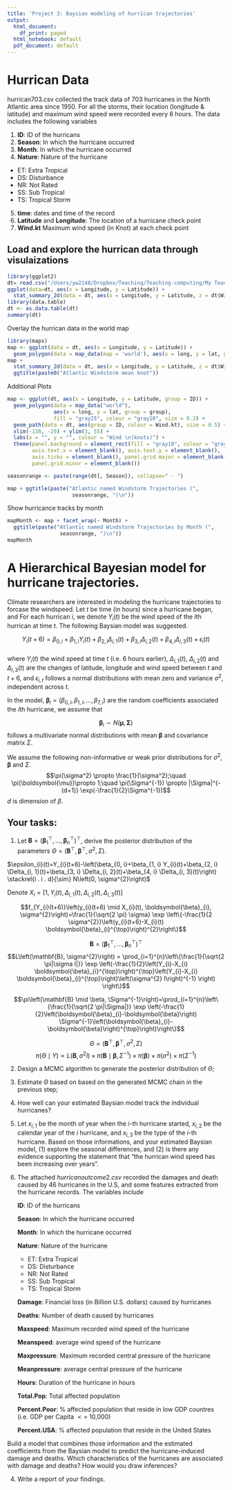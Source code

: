 ```yaml
---
title: 'Project 3: Baysian modeling of hurrican trajectories'
output:
  html_document:
    df_print: paged
  html_notebook: default
  pdf_document: default
---
```



# Hurrican Data
hurrican703.csv collected the track data of 703 hurricanes in  the North Atlantic area since 1950. For all the storms, their location (longitude \& latitude) and maximum wind speed were recorded every 6 hours. The data includes the following variables 

1. **ID**:  ID of the hurricans
2. **Season**: In which \textbf{year} the hurricane occurred 
3. **Month**: In which \textbf{month} the hurricane occurred 
4. **Nature**:  Nature of the hurricane 
  + ET: Extra Tropical
  + DS: Disturbance
  + NR: Not Rated
  + SS: Sub Tropical
  + TS: Tropical Storm
5. **time**: dates and time of the record  
6. **Latitude** and **Longitude**:  The location of  a hurricane check point 
7. **Wind.kt**  Maximum wind speed (in Knot) at each check point 



##  Load  and explore the hurrican data through visulaizations

```r
library(ggplot2)
dt= read.csv("/Users/yw2148/Dropbox/Teaching/Teaching-computing/My Teaching Files/big data computing/1_ggplot/hurrican703.csv")
ggplot(data=dt, aes(x = Longitude, y = Latitude)) + 
  stat_summary_2d(data = dt, aes(x = Longitude, y = Latitude, z = dt$Wind.kt), fun = median, binwidth = c(1, 1), show.legend = TRUE)
library(data.table)
dt <- as.data.table(dt)
summary(dt)
```
Overlay the hurrican data in the world map
```r
library(maps)
map <- ggplot(data = dt, aes(x = Longitude, y = Latitude)) + 
  geom_polygon(data = map_data(map = 'world'), aes(x = long, y = lat, group = group))
map +
  stat_summary_2d(data = dt, aes(x = Longitude, y = Latitude, z = dt$Wind.kt), fun = median, binwidth = c(1, 1), show.legend = TRUE, alpha = 0.75) + 
  ggtitle(paste0("Atlantic Windstorm mean knot"))
```
Additional Plots
```r
map <- ggplot(dt, aes(x = Longitude, y = Latitude, group = ID)) + 
  geom_polygon(data = map_data("world"), 
               aes(x = long, y = lat, group = group), 
               fill = "gray25", colour = "gray10", size = 0.2) + 
  geom_path(data = dt, aes(group = ID, colour = Wind.kt), size = 0.5) + 
  xlim(-138, -20) + ylim(3, 55) + 
  labs(x = "", y = "", colour = "Wind \n(knots)") + 
  theme(panel.background = element_rect(fill = "gray10", colour = "gray30"),
        axis.text.x = element_blank(), axis.text.y = element_blank(), 
        axis.ticks = element_blank(), panel.grid.major = element_blank(),
        panel.grid.minor = element_blank())

seasonrange <- paste(range(dt[, Season]), collapse=" - ")

map + ggtitle(paste("Atlantic named Windstorm Trajectories (", 
                     seasonrange, ")\n")) 
```
Show hurricance tracks by month
```r
mapMonth <- map + facet_wrap(~ Month) +
  ggtitle(paste("Atlantic named Windstorm Trajectories by Month (", 
                 seasonrange, ")\n")) 
mapMonth
```



# A Hierarchical Bayesian model for hurricane trajectories. 

Climate researchers are interested in modeling the hurricane trajectories to forcase the windspeed. Let $t$ be time (in hours) since a hurricane began, and For each hurrican $i$, we denote $Y_{i}(t)$ be the wind speed of the $i$th hurrican at time $t$. The following Baysian model was suggested.  


$$Y_{i}(t+6) =\beta_{0,i}+\beta_{1,i}Y_{i}(t) + \beta_{2,i}\Delta_{i,1}(t)+
\beta_{3,i}\Delta_{i,2}(t) +\beta_{4,i}\Delta_{i,3}(t)  + \epsilon_{i}(t)$$   
where $Y_{i}(t)$ the wind speed at time $t$ (i.e. 6 hours earlier),  $\Delta_{i,1}(t)$, $\Delta_{i,2}(t)$ and $\Delta_{i,3}(t)$ are the changes of latitude, longitude and wind speed between $t$ and $t+6$, and $\epsilon_{i,t}$ follows a  normal distributions with mean zero and variance $\sigma^2$, independent across $t$. 


In the model,  $\boldsymbol{\beta}_{i} =  (\beta_{0,i},\beta_{1,i},...,\beta_{7,i})$ are the random coefficients associated the $i$th hurricane, we assume that 

$$\boldsymbol{\beta}_{i} \sim N(\boldsymbol{\mu}, \boldsymbol{\Sigma})$$
follows a multivariate normal distributions with mean $\boldsymbol{\beta}$ and covariance matrix $\Sigma$.


\paragraph{Prior distributions}

We assume the following non-informative or weak prior distributions for $\sigma^2$, $\boldsymbol{\beta}$ and $\Sigma$.
$$\pi(\sigma^2) \propto \frac{1}{\sigma^2};\quad \pi(\boldsymbol{\mu})\propto 1;\quad \pi(\Sigma^{-1}) \propto 
|\Sigma|^{-(d+1)} \exp(-\frac{1}{2}\Sigma^{-1})$$
$d$ is dimension of $\beta$.





## Your tasks:

1. Let $\mathbf{B}= (\boldsymbol{\beta}_{1}^\top,...,\boldsymbol{\beta}_{n}^\top)^\top$, derive the posterior distribution of the parameters $\Theta=(\mathbf{B}^\top,\boldsymbol{\beta}^\top,\sigma^2, \Sigma)$.

$\epsilon_{i}(t)=Y_{i}(t+6)-\left(\beta_{0, i}+\beta_{1, i} Y_{i}(t)+\beta_{2, i} \Delta_{i, 1}(t)+\beta_{3, i} \Delta_{i, 2}(t)+\beta_{4, i} \Delta_{i, 3}(t)\right) \stackrel{i . i . d}{\sim} N\left(0, \sigma^{2}\right)$

Denote $X_{i} = [1, Y_{i}(t), \Delta_{i, 1}(t), \Delta_{i, 2}(t), \Delta_{i, 3}(t)]$

$$f_{Y_{i}(t+6)}\left(y_{i}(t+6) \mid X_{i}(t), \boldsymbol{\beta}_{i}, \sigma^{2}\right)=\frac{1}{\sqrt{2 \pi} \sigma} \exp \left\{-\frac{1}{2 \sigma^{2}}\left(y_{i}(t+6)-X_{i}(t) \boldsymbol{\beta}_{i}^{\top}\right)^{2}\right\}$$

$$\mathbf{B}= (\boldsymbol{\beta}_{1}^\top,...,\boldsymbol{\beta}_{n}^\top)^\top$$
$$L\left(\mathbf{B}, \sigma^{2}\right) = \prod_{i=1}^{n}\left\{\frac{1}{\sqrt{2 \pi|\sigma I|}} \exp \left(-\frac{1}{2}\left(Y_{i}-X_{i} \boldsymbol{\beta}_{i}^{\top}\right)^{\top}\left(Y_{i}-X_{i} \boldsymbol{\beta}_{i}^{\top}\right)\left(\sigma^{2} I\right)^{-1}  \right)  \right\}$$

$$\pi\left(\mathbf{B} \mid \beta, \Sigma^{-1}\right)=\prod_{i=1}^{n}\left\{\frac{1}{\sqrt{2 \pi|\Sigma|}} \exp \left(-\frac{1}{2}\left(\boldsymbol{\beta}_{i}-\boldsymbol{\beta}\right) \Sigma^{-1}\left(\boldsymbol{\beta}_{i}-\boldsymbol{\beta}\right)^{\top}\right)\right\}$$

$$\Theta=(\mathbf{B}^\top,\boldsymbol{\beta}^\top,\sigma^2, \Sigma)$$
$$\pi\left(\Theta \mid Y\right) \propto L\left(\mathbf{B}, \sigma^{2} I\right) \times \pi\left(\mathbf{B} \mid \boldsymbol{\beta}, \Sigma^{-1}\right) \times \pi(\boldsymbol{\beta}) \times \pi\left(\sigma^{2}\right) \times \pi\left(\Sigma^{-1}\right)$$


2. Design a MCMC algorithm to generate the posterior distribution of $\Theta$; 

3. Estimate $\Theta$ based on based on the generated MCMC chain in the previous step;

4. How well can your estimated Baysian model track the individual hurricanes? 

5. Let $x_{i,1}$ be the month of year when the $i$-th hurricane started, $x_{i,2}$ be the calendar year of the $i$ hurricane, and $x_{i,3}$ be the type of the $i$-th hurricane. Based on those informations, and your estimated Baysian model, (1) explore the seasonal differences, and (2) is there any evidence supporting the statement that "the hurrican wind speed has been increasing over years". 

6. The attached $hurricanoutcome2.csv$ recorded the damages and death caused by 46 hurricanes in the U.S, and some features extracted from the hurricane records. The variables include

    **ID**:  ID of the hurricans
    
    **Season**: In which \textbf{year} the hurricane occurred 
    
    **Month**: In which \textbf{month} the hurricane occurred 
    
    **Nature**:  Nature of the hurricane 
      + ET: Extra Tropical
      + DS: Disturbance
      + NR: Not Rated
      + SS: Sub Tropical
      + TS: Tropical Storm
      
    **Damage**: Financial loss (in Billion U.S. dollars) caused by hurricanes
    
    **Deaths**: Number of death caused by hurricanes
    
    **Maxspeed**: Maximum recorded wind speed of the hurricane
    
    **Meanspeed**: average  wind speed of the hurricane
    
    **Maxpressure**: Maximum recorded central pressure of the hurricane
    
    **Meanpressure**: average central pressure of the hurricane
    
    **Hours**: Duration of the hurricane in hours 
    
    **Total.Pop**:  Total affected population   
    
    **Percent.Poor**: \% affected population that reside in low GDP countres (i.e. GDP per Capita     $<=$ 10,000)  
    
    **Percent.USA**:  \% affected population that reside in the United States   


Build a model that combines those information and the estimated coefficients from the Baysian model to predict the hurricane-induced damage and deaths. Which characteristics of the hurricanes are associated with damage and deaths? How would you draw inferences?




4. Write a report of your findings.
